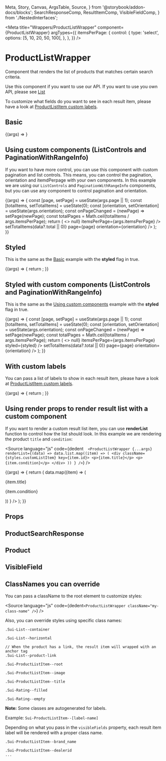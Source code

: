   Meta,
  Story,
  Canvas,
  ArgsTable,
  Source,
} from '@storybook/addon-docs/blocks';
  SearchResponseComp,
  ResultItemComp,
  VisibleFieldComp,
} from './NestedInterfaces';

<Meta
  title="Wrappers/ProductListWrapper"
  component={ProductListWrapper}
  argTypes={{
    itemsPerPage: {
      control: {
        type: 'select',
        options: [5, 10, 20, 50, 100],
      },
    },
  }}
/>


# ProductListWrapper

Component that renders the list of products that matches certain search criteria.

Use this component if you want to use our API. If you want to use you own API, please see [List](/?path=/docs/components-list--basic-controlled)

To customize what fields do you want to see in each result item, please have a look at [ProductListItem custom labels](/?path=/docs/components-common-searchresultitem--basic#custom-labels).

## Basic

<Canvas>
  <Story
    name="Basic"
    args={{ search: 'boss', showPagination: true, showControls: true }}
  >
    {(args) => <ProductListWrapper {...args} />}
  </Story>
</Canvas>

## Using custom components (ListControls and PaginationWithRangeInfo)

If you want to have more control, you can use this component with custom pagination and list controls.
This means, you can control the pagination, orientation and itemdPerpage with your own components.
In this example we are using our `ListControls` and `PaginationWithRangeInfo` components, but you can use any
component to control pagination and orientation.

<Canvas>
  <Story
    name="Basic with custom components"
    args={{
      styled: false,
      orientation: 'vertical',
      search: 'boss',
    }}
  >
    {(args) => {
      const [page, setPage] = useState(args.page || 1);
      const [totalItems, setTotalItems] = useState(0);
      const [orientation, setOrientation] = useState(args.orientation);
      const onPageChanged = (newPage) => setPage(newPage);
      const totalPages = Math.ceil(totalItems / args.itemsPerPage);
      return (
        <>
          <ListControls
            orientation={orientation}
            onLayoutChange={setOrientation}
            onItemsPerPageChange={() => null}
            itemsPerPage={args.itemsPerPage}
          />
          <PaginationWithRangeInfo
            totalItems={totalItems}
            currentPage={page}
            onChangePage={onPageChanged}
            itemsPerPage={args.itemsPerPage}
          />
          <ProductListWrapper
            {...args}
            showControls={false}
            onDataReceived={(data) => setTotalItems(data?.total || 0)}
            page={page}
            orientation={orientation}
          />
          <PaginationWithRangeInfo
            totalItems={totalItems}
            currentPage={page}
            onChangePage={onPageChanged}
            itemsPerPage={args.itemsPerPage}
          />
        </>
      );
    }}
  </Story>
</Canvas>

## Styled

This is the same as the [Basic](#basic) example with the **styled** flag in true.

<Canvas>
  <Story
    name="Styled"
    args={{
      styled: true,
      orientation: 'vertical',
      search: 'boss',
      showControls: true,
      showPagination: true,
    }}
  >
    {(args) => {
      return <ProductListWrapper {...args} />;
    }}
  </Story>
</Canvas>

## Styled with custom components (ListControls and PaginationWithRangeInfo)

This is the same as the [Using custom components](#using-custom-components-listcontrols-and-paginationwithrangeinfo) example with the **styled** flag in true.

<Canvas>
  <Story
    name="Styled with custom components"
    args={{
      styled: true,
      orientation: 'vertical',
      search: 'boss',
    }}
  >
    {(args) => {
      const [page, setPage] = useState(args.page || 1);
      const [totalItems, setTotalItems] = useState(0);
      const [orientation, setOrientation] = useState(args.orientation);
      const onPageChanged = (newPage) => setPage(newPage);
      const totalPages = Math.ceil(totalItems / args.itemsPerPage);
      return (
        <>
          <ListControls
            orientation={orientation}
            onLayoutChange={setOrientation}
            onItemsPerPageChange={() => null}
            itemsPerPage={args.itemsPerPage}
            styled={styled}
          />
          <PaginationWithRangeInfo
            totalItems={totalItems}
            currentPage={page}
            onChangePage={onPageChanged}
            itemsPerPage={args.itemsPerPage}
          />
          <ProductListWrapper
            {...args}
            showControls={false}
            onDataReceived={(data) => setTotalItems(data?.total || 0)}
            page={page}
            orientation={orientation}
          />
          <PaginationWithRangeInfo
            totalItems={totalItems}
            currentPage={page}
            onChangePage={onPageChanged}
            itemsPerPage={args.itemsPerPage}
          />
        </>
      );
    }}
  </Story>
</Canvas>

## With custom labels

You can pass a list of labels to show in each result item, please have a look at [ProductListItem custom labels](/?path=/docs/components-common-searchresultitem--basic#custom-labels).

<Canvas>
  <Story
    name="With custom labels"
    args={{
      styled: true,
      search: 'boss',
      visibleFields: [
        { prop: 'title' },
        { prop: 'condition', label: 'CONDITION: ' },
        { prop: 'remarks', label: 'REMARKS: ' },
        { prop: 'brand_name', label: 'BRAND: ' },
        { prop: 'dealerid', label: 'PRODUCT #: ' },
        { prop: 'sale' },
        { prop: 'price' },
      ],
    }}
  >
    {(args) => {
      return <ProductListWrapper {...args} />;
    }}
  </Story>
</Canvas>

## Using render props to render result list with a custom component

If you want to render a custom result list item, you can use **renderList** function to control how the list should look.
In this example we are rendering the product `title` and `condition`:

<Source
  language="js"
  code={dedent`  
<ProductListWrapper
  {...args}
  renderList={(data) =>
    data.list.map((item) => (
      <div className={styles.customListItem} key={item.id}>
        <p>{item.title}</p>
        <p>{item.condition}</p>
      </div>
    ))
  }
/>
  `}
/>

<Canvas>
  <Story
    name="Custom list"
    args={{
      styled: true,
      search: 'boss',
    }}
  >
    {(args) => {
      return (
        <ProductListWrapper
          {...args}
          renderList={(data) =>
            data.map((item) => (
              <div className={styles.customListItem} key={item.id}>
                <p>{item.title}</p>
                <p>{item.condition}</p>
              </div>
            ))
          }
        />
      );
    }}
  </Story>
</Canvas>

## Props

<ArgsTable of={ProductListWrapper} />

## ProductSearchResponse

<ArgsTable of={SearchResponseComp} />

## Product

<ArgsTable of={ResultItemComp} />

## VisibleField

<ArgsTable of={VisibleFieldComp} />

## ClassNames you can override

You can pass a className to the root element to customize styles:

<Source
  language="js"
  code={dedent`<ProductListWrapper className="my-class-name" />`}
/>

Also, you can override styles using specific class names:

```
.Sui-List--container

.Sui-List--horizontal

// When the product has a link, the result item will wrapped with an anchor tag
.Sui-List--product-link

.Sui-ProductListItem--root

.Sui-ProductListItem--image

.Sui-ProductListItem--title

.Sui-Rating--filled

.Sui-Rating--empty

```

**Note:** Some classes are autogenerated for labels.

Example:
`Sui-ProductListItem--[label-name]`

Depending on what you pass in the `visibleFields` property, each result item label will be rendered with a proper class name.

```
.Sui-ProductListItem--brand_name

.Sui-ProductListItem--dealerid
...
```
